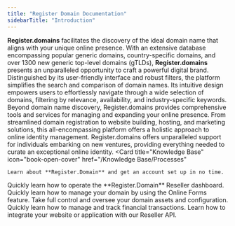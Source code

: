 ```yaml
---
title: "Register Domain Documentation"
sidebarTitle: "Introduction"
---
```


**Register.domains** facilitates the discovery of the ideal domain name that aligns with your unique online presence. With an extensive database encompassing popular generic domains, country-specific domains, and over 1300 new generic top-level domains (gTLDs), **Register.domains** presents an unparalleled opportunity to craft a powerful digital brand. Distinguished by its user-friendly interface and robust filters, the platform simplifies the search and comparison of domain names. Its intuitive design empowers users to effortlessly navigate through a wide selection of domains, filtering by relevance, availability, and industry-specific keywords. Beyond domain name discovery, Register.domains provides comprehensive tools and services for managing and expanding your online presence. From streamlined domain registration to website building, hosting, and marketing solutions, this all-encompassing platform offers a holistic approach to online identity management. Register.domains offers unparalleled support for individuals embarking on new ventures, providing everything needed to curate an exceptional online identity.
<CardGroup cols={2}>
  <Card
    title="Knowledge Base"
    icon="book-open-cover"
    href="/Knowledge Base/Processes"
  >
    Learn about **Register.Domain** and get an account set up in no time.
  </Card>
  <Card title="Reseller Admin Panel" icon="sellcast" href="/Reseller Admin Panel/Signup">
    Quickly learn how to operate the **Register.Domain** Reseller dashboard.
  </Card>
  <Card title="Online Forms" icon="globe" href="/Online-Forms/Domain/Domain">
    Quickly learn how to manage your domain by using the Online Forms feature.
  </Card>
  <Card
    title="Portofolio"
    icon="address-card"
    href="/Portfolio/Domains/Active"
  >
    Take full control and oversee your domain assets and configuration.
  </Card>
</CardGroup>

<CardGroup cols={2}>
  <Card
    title="Accounting"
    icon="calculator"
    href="/Accounting/Service Orders"
  >
    Quickly learn how to manage and track financial transactions.
  </Card>
  <Card
    title="API Integration"
    icon="webhook"
    href="/API/Guides"
  >
    Learn how to integrate your website or application with our Reseller API.
  </Card>
</CardGroup>